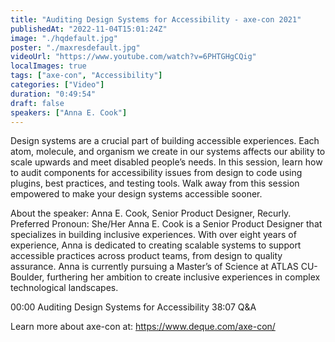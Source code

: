 ```yaml
---
title: "Auditing Design Systems for Accessibility - axe-con 2021"
publishedAt: "2022-11-04T15:01:24Z"
image: "./hqdefault.jpg"
poster: "./maxresdefault.jpg"
videoUrl: "https://www.youtube.com/watch?v=6PHTGHgCQig"
localImages: true
tags: ["axe-con", "Accessibility"]
categories: ["Video"]
duration: "0:49:54"
draft: false
speakers: ["Anna E. Cook"]
---
```


Design systems are a crucial part of building accessible experiences. Each atom, molecule, and organism we create in our systems affects our ability to scale upwards and meet disabled people’s needs. In this session, learn how to audit components for accessibility issues from design to code using plugins, best practices, and testing tools. Walk away from this session empowered to make your design systems accessible sooner.

About the speaker:
Anna E. Cook, Senior Product Designer, Recurly.
Preferred Pronoun: She/Her
Anna E. Cook is a Senior Product Designer that specializes in building inclusive experiences. With over eight years of experience, Anna is dedicated to creating scalable systems to support accessible practices across product teams, from design to quality assurance. Anna is currently pursuing a Master’s of Science at ATLAS CU-Boulder, furthering her ambition to create inclusive experiences in complex technological landscapes.

00:00 Auditing Design Systems for Accessibility
38:07 Q&A

Learn more about axe-con at: https://www.deque.com/axe-con/
